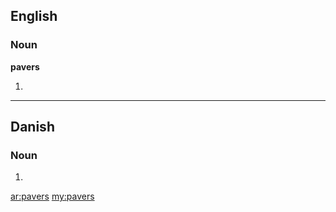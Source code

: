 ==English==

===Noun===
'''pavers'''

# {{plural of|[[paver]]}}

----

==Danish==

===Noun===
{{infl|da|noun form|g=c}}

# {{form of|genitive plural indefinite|pave|lang=da}}

[[ar:pavers]]
[[my:pavers]]